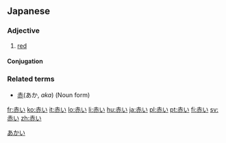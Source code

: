 ==Japanese==
{{ja-kanjitab|[[赤]]}}
===Adjective===
{{ja-adj|k|decl=い|hira=あかい|rom=akai}}
# [[red]]

====Conjugation====
{{ja-i|赤|あか|aka}}
===Related terms===
*[[赤]](あか, ''aka'') (Noun form)

[[Category:ja:Colors|あかい]]

[[fr:赤い]]
[[ko:赤い]]
[[it:赤い]]
[[lo:赤い]]
[[li:赤い]]
[[hu:赤い]]
[[ja:赤い]]
[[pl:赤い]]
[[pt:赤い]]
[[fi:赤い]]
[[sv:赤い]]
[[zh:赤い]]